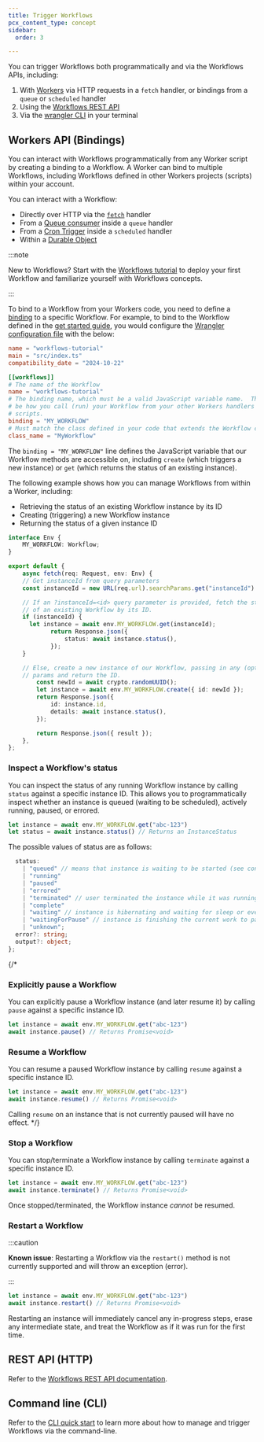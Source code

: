 ```yaml
---
title: Trigger Workflows
pcx_content_type: concept
sidebar:
  order: 3

---
```



You can trigger Workflows both programmatically and via the Workflows APIs, including:

1. With [Workers](/workers) via HTTP requests in a `fetch` handler, or bindings from a `queue` or `scheduled` handler
2. Using the [Workflows REST API](/api/resources/workflows/methods/list/)
2. Via the [wrangler CLI](/workers/wrangler/commands/#workflows) in your terminal

## Workers API (Bindings)

You can interact with Workflows programmatically from any Worker script by creating a binding to a Workflow. A Worker can bind to multiple Workflows, including Workflows defined in other Workers projects (scripts) within your account.

You can interact with a Workflow:

* Directly over HTTP via the [`fetch`](/workers/runtime-apis/handlers/fetch/) handler
* From a [Queue consumer](/queues/configuration/javascript-apis/#consumer) inside a `queue` handler
* From a [Cron Trigger](/workers/configuration/cron-triggers/) inside a `scheduled` handler
* Within a [Durable Object](/durable-objects/)

:::note

New to Workflows? Start with the [Workflows tutorial](/workflows/get-started/guide/) to deploy your first Workflow and familiarize yourself with Workflows concepts.

:::

To bind to a Workflow from your Workers code, you need to define a [binding](/workers/wrangler/configuration/) to a specific Workflow. For example, to bind to the Workflow defined in the [get started guide](/workflows/get-started/guide/), you would configure the [Wrangler configuration file](/workers/wrangler/configuration/) with the below:

<WranglerConfig>

```toml title="wrangler.toml"
name = "workflows-tutorial"
main = "src/index.ts"
compatibility_date = "2024-10-22"

[[workflows]]
# The name of the Workflow
name = "workflows-tutorial"
# The binding name, which must be a valid JavaScript variable name.  This will
# be how you call (run) your Workflow from your other Workers handlers or
# scripts.
binding = "MY_WORKFLOW"
# Must match the class defined in your code that extends the Workflow class
class_name = "MyWorkflow"
```

</WranglerConfig>

The `binding = "MY_WORKFLOW"` line defines the JavaScript variable that our Workflow methods are accessible on, including `create` (which triggers a new instance) or `get` (which returns the status of an existing instance).

The following example shows how you can manage Workflows from within a Worker, including:

* Retrieving the status of an existing Workflow instance by its ID
* Creating (triggering) a new Workflow instance
* Returning the status of a given instance ID

```ts title="src/index.ts"
interface Env {
	MY_WORKFLOW: Workflow;
}

export default {
	async fetch(req: Request, env: Env) {
    // Get instanceId from query parameters
    const instanceId = new URL(req.url).searchParams.get("instanceId")

    // If an ?instanceId=<id> query parameter is provided, fetch the status
    // of an existing Workflow by its ID.
    if (instanceId) {
      let instance = await env.MY_WORKFLOW.get(instanceId);
			return Response.json({
				status: await instance.status(),
			});
    }

    // Else, create a new instance of our Workflow, passing in any (optional)
    // params and return the ID.
		const newId = await crypto.randomUUID();
		let instance = await env.MY_WORKFLOW.create({ id: newId });
		return Response.json({
			id: instance.id,
			details: await instance.status(),
		});

		return Response.json({ result });
	},
};
```

### Inspect a Workflow's status

You can inspect the status of any running Workflow instance by calling `status` against a specific instance ID. This allows you to programmatically inspect whether an instance is queued (waiting to be scheduled), actively running, paused, or errored.

```ts
let instance = await env.MY_WORKFLOW.get("abc-123")
let status = await instance.status() // Returns an InstanceStatus
```

The possible values of status are as follows:

```ts
  status:
    | "queued" // means that instance is waiting to be started (see concurrency limits)
    | "running"
    | "paused"
    | "errored"
    | "terminated" // user terminated the instance while it was running
    | "complete"
    | "waiting" // instance is hibernating and waiting for sleep or event to finish
    | "waitingForPause" // instance is finishing the current work to pause
    | "unknown";
  error?: string;
  output?: object;
};
```
{/*
### Explicitly pause a Workflow

You can explicitly pause a Workflow instance (and later resume it) by calling `pause` against a specific instance ID.

```ts
let instance = await env.MY_WORKFLOW.get("abc-123")
await instance.pause() // Returns Promise<void>
```

### Resume a Workflow

You can resume a paused Workflow instance by calling `resume` against a specific instance ID.

```ts
let instance = await env.MY_WORKFLOW.get("abc-123")
await instance.resume() // Returns Promise<void>
```

Calling `resume` on an instance that is not currently paused will have no effect.
*/}

### Stop a Workflow

You can stop/terminate a Workflow instance by calling `terminate` against a specific instance ID.

```ts
let instance = await env.MY_WORKFLOW.get("abc-123")
await instance.terminate() // Returns Promise<void>
```

Once stopped/terminated, the Workflow instance *cannot* be resumed.

### Restart a Workflow

:::caution

**Known issue**: Restarting a Workflow via the `restart()` method is not currently supported and will throw an exception (error).

:::

```ts
let instance = await env.MY_WORKFLOW.get("abc-123")
await instance.restart() // Returns Promise<void>
```

Restarting an instance will immediately cancel any in-progress steps, erase any intermediate state, and treat the Workflow as if it was run for the first time.

## REST API (HTTP)

Refer to the [Workflows REST API documentation](/api/resources/workflows/subresources/instances/methods/create/).

## Command line (CLI)

Refer to the [CLI quick start](/workflows/get-started/cli-quick-start/) to learn more about how to manage and trigger Workflows via the command-line.
